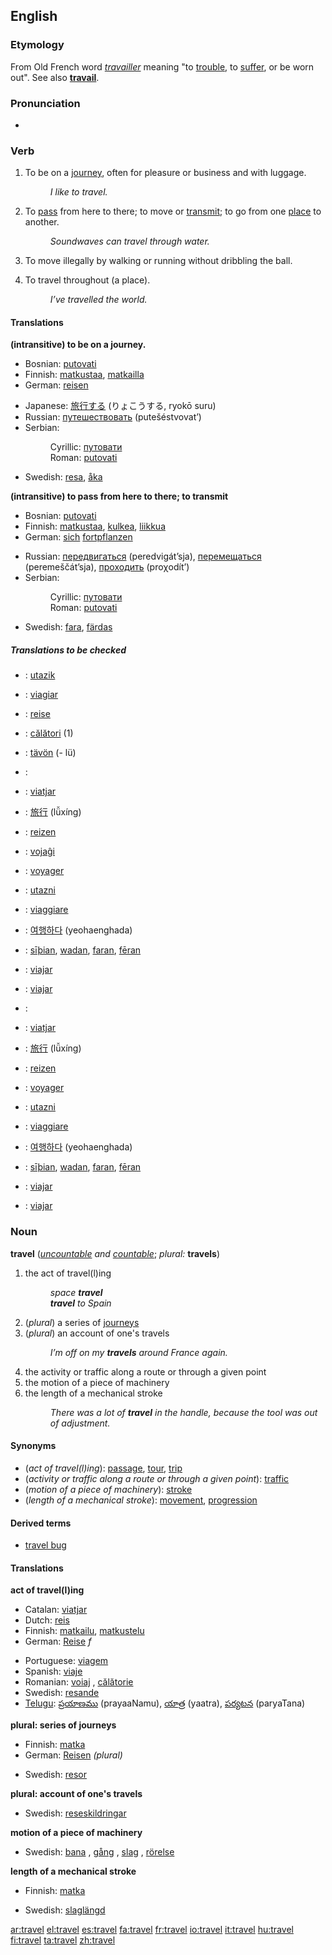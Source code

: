 ==English==

===Etymology===
From Old French word ''[[travailler]]'' meaning "to [[trouble]], to [[suffer]], or be worn out". See also '''[[travail]]'''.

===Pronunciation===
*{{audio|en-us-travel.ogg|Audio (US)}}

===Verb===
{{en-verb2|'''to travel'''|'''[[travels]]'''|British English''' [[travelled]]''', American English''' [[traveled]]'''|British English''' [[travelled]]''', American English''' [[traveled]]'''|British English''' [[travelling]]''', American English''' [[traveling]]'''}}

#{{intransitive}} To be on a [[journey]], often for pleasure or business and with luggage.
#:''I like to travel.''
#{{intransitive}} To [[pass]] from here to there; to move or [[transmit]]; to go from one [[place]] to another.
#:''Soundwaves can travel through water.''
#{{intransitive}} {{basketball}} To move illegally by walking or running without dribbling the ball.
#{{transitive}} To travel throughout (a place).
#:''I’ve travelled the world.''

====Translations====
'''(intransitive) to be on a journey.'''
{{top}}
*Bosnian: [[putovati#Bosnian|putovati]]
*Finnish: [[matkustaa]], [[matkailla]]
*German: [[reisen]]
{{mid}}
*Japanese: [[旅行]]する (りょこうする, ryokō suru)
*Russian: [[путешествовать]] (putešéstvovat’)
*Serbian:
*:Cyrillic: [[путовати#Serbian|путовати]]
*:Roman: [[putovati#Serbian|putovati]]
*Swedish: [[resa]], [[åka]]
{{bottom}}

'''(intransitive) to pass from here to there; to transmit'''
{{top}}
*Bosnian: [[putovati#Bosnian|putovati]]
*Finnish: [[matkustaa]], [[kulkea]], [[liikkua]]
*German: [[sich]] [[fortpflanzen]]
{{mid}}
*Russian: [[передвигаться]] (peredvigát’sja), [[перемещаться]] (peremeščát’sja), [[проходить]] (proχodít’)
*Serbian:
*:Cyrillic: [[путовати#Serbian|путовати]]
*:Roman: [[putovati#Serbian|putovati]]
*Swedish: [[fara]], [[färdas]]
{{bottom}}

<!--'''in basketball'''
{{top}}
{{mid}}
{{bottom}}-->

=====Translations to be checked=====
<!--Remove this section once all of the translations below have been moved into the tables above.-->
{{checktrans}}
*{{ttbc|Hungarian}}: [[utazik]]
*{{ttbc|Interlingua}}: [[viagiar]]
*{{ttbc|Norwegian}}: [[reise]]
*{{ttbc|Romanian}}: [[călători]] (1)
*{{ttbc|Volapük}}: [[tävön]] (- lü)

{{top}}
*{{ttbc|Arabic}}: {{ARchar|[[سافر]]}} {{Unicode|(sá:fara)}}
*{{ttbc|Catalan}}: [[viatjar]]
*{{ttbc|Chinese}}: [[旅行]] (lǚxíng)
*{{ttbc|Dutch}}: [[reizen]]
*{{ttbc|Esperanto}}: [[vojaĝi]]
*{{ttbc|French}}: [[voyager#French|voyager]]
*{{ttbc|Hungarian}}: [[utazni]]
{{mid}}
*{{ttbc|Italian}}: [[viaggiare]]
*{{ttbc|Korean}}: [[여행]]하다 (yeohaenghada)
*{{ttbc|Old English}}: [[siþian|sīþian]], [[wadan]], [[faran]], [[feran|fēran]]
*{{ttbc|Portuguese}}: [[viajar]]
*{{ttbc|Spanish}}: [[viajar]]
{{bottom}}

{{top}}
*{{ttbc|Arabic}}: {{ARchar|[[سافر]]}} {{Unicode|(sá:fara)}}
*{{ttbc|Catalan}}: [[viatjar]]
*{{ttbc|Chinese}}: [[旅行]] (lǚxíng)
*{{ttbc|Dutch}}: [[reizen]]
*{{ttbc|French}}: [[voyager#French|voyager]]
*{{ttbc|Hungarian}}: [[utazni]]
{{mid}}
*{{ttbc|Italian}}: [[viaggiare]]
*{{ttbc|Korean}}: [[여행]]하다 (yeohaenghada)
*{{ttbc|Old English}}: [[siþian|sīþian]], [[wadan]], [[faran]], [[feran|fēran]]
*{{ttbc|Portuguese}}: [[viajar]]
*{{ttbc|Spanish}}: [[viajar]]
{{bottom}}

===Noun===
'''travel''' (''[[uncountable]] and [[countable]]''; ''plural:'' '''travels''')
#the act of travel(l)ing
#:''space '''travel'''''
#:'''''travel''' to Spain''
#(''plural'') a series of [[journey]]s
#(''plural'') an account of one's travels
#:''I’m off on my '''travels''' around France again.''
#the activity or traffic along a route or through a given point
#the motion of a piece of machinery
#the length of a mechanical stroke
#:''There was a lot of '''travel''' in the handle, because the tool was out of adjustment.''

====Synonyms====
*(''act of travel(l)ing''): [[passage]], [[tour]], [[trip]]
*(''activity or traffic along a route or through a given point''): [[traffic]]
*(''motion of a piece of machinery''): [[stroke]]
*(''length of a mechanical stroke''): [[movement]], [[progression]]

====Derived terms====
*[[travel bug]]

====Translations====

'''act of travel(l)ing'''
{{top}}
*Catalan: [[viatjar]]
*Dutch: [[reis]]
*Finnish: [[matkailu]], [[matkustelu]]
*German: [[Reise]] ''f''
{{mid}}
*Portuguese: [[viagem]] {{f}}
*Spanish: [[viaje]] {{m}}
*Romanian: [[voiaj]] {{n}}, [[călătorie]] {{f}}
*Swedish: [[resande]] {{n}}
*[[Telugu]]: [[ప్రయాణము]] (prayaaNamu), [[యాత్ర]] (yaatra), [[పర్యటన]] (paryaTana)
{{bottom}}

'''plural: series of journeys'''
{{top}}
*Finnish: [[matka]]
*German: [[Reisen]] {{f}} ''(plural)''
{{mid}}
*Swedish: [[resor]] {{c}} {{p}}
{{bottom}}

'''plural: account of one's travels'''
{{top}}
{{mid}}
*Swedish: [[reseskildringar]] {{c}} {{p}}
{{bottom}}

'''motion of a piece of machinery'''
{{top}}
{{mid}}
*Swedish: [[bana]] {{c}}, [[gång]] {{c}}, [[slag]] {{c}}, [[rörelse]] {{c}}
{{bottom}}

'''length of a mechanical stroke'''
{{top}}
*Finnish: [[matka]]
{{mid}}
*Swedish: [[slaglängd]] {{c}}
{{bottom}}

[[ar:travel]]
[[el:travel]]
[[es:travel]]
[[fa:travel]]
[[fr:travel]]
[[io:travel]]
[[it:travel]]
[[hu:travel]]
[[fi:travel]]
[[ta:travel]]
[[zh:travel]]